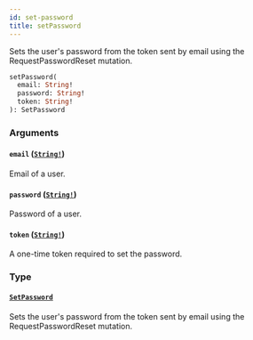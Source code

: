 ```yaml
---
id: set-password
title: setPassword
---
```


Sets the user's password from the token sent by email using the RequestPasswordReset mutation.

```graphql
setPassword(
  email: String!
  password: String!
  token: String!
): SetPassword

```

### Arguments

#### `email` ([`String!`](/developer/api-reference/scalars/string.mdx))

Email of a user.

#### `password` ([`String!`](/developer/api-reference/scalars/string.mdx))

Password of a user.

#### `token` ([`String!`](/developer/api-reference/scalars/string.mdx))

A one-time token required to set the password.

### Type

#### [`SetPassword`](/developer/api-reference/objects/set-password.mdx)

Sets the user's password from the token sent by email using the RequestPasswordReset mutation.
